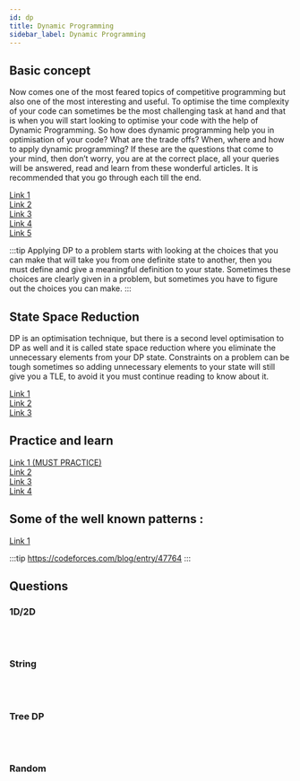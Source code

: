 ```yaml
---
id: dp
title: Dynamic Programming
sidebar_label: Dynamic Programming
---
```


## Basic concept

Now comes one of the most feared topics of competitive programming but also one of the most interesting and useful. To optimise the time complexity of your code can sometimes be the most challenging task at hand and that is when you will start looking to optimise your code with the help of Dynamic Programming. So how does dynamic programming help you in optimisation of your code? What are the trade offs? When, where and how to apply dynamic programming? If these are the questions that come to your mind, then don’t worry, you are at the correct place, all your queries will be answered, read and learn from these wonderful articles. It is recommended that you go through each till the end.

[Link 1](https://www.hackerearth.com/practice/algorithms/dynamic-programming/introduction-to-dynamic-programming-1/)<br/>
[Link 2](https://www.youtube.com/watch?v=OQ5jsbhAv_M)<br/>
[Link 3](https://www.youtube.com/watch?v=ENyox7kNKeY)<br/>
[Link 4](https://www.youtube.com/watch?v=ocZMDMZwhCY)<br/>
[Link 5](https://www.youtube.com/watch?v=tp4_UXaVyx8)

:::tip
Applying DP to a problem starts with looking at the choices that you can make that will take you from one definite state to another, then you must define and give a meaningful definition to your state. Sometimes these choices are clearly given in a problem, but sometimes you have to figure out the choices you can make.
:::



## State Space Reduction

DP is an optimisation technique, but there is a second level optimisation to DP as well and it is called state space reduction where you eliminate the unnecessary elements from your DP state. Constraints on a problem can be tough sometimes so adding unnecessary elements to your state will still give you a TLE, to avoid it you must continue reading to know about it.

[Link 1](https://www.hackerearth.com/practice/algorithms/dynamic-programming/state-space-reduction/tutorial/)<br/>
[Link 2](https://codeforces.com/blog/entry/49691)<br/>
[Link 3](https://apps.topcoder.com/forums/?module=Thread&threadID=697925&start=0)


## Practice and learn

[Link 1 (MUST PRACTICE)](https://drive.google.com/file/d/1C8f4G_bOwuEs9d-FlzMxWeA9MFqxyhHy/view)<br/>
[Link 2](https://codeforces.com/blog/entry/43256)<br/>
[Link 3](https://drive.google.com/file/d/1C8f4G_bOwuEs9d-FlzMxWeA9MFqxyhHy/view)<br/>
[Link 4](https://www.youtube.com/watch?v=FAQxdm0bTaw)


## Some of the well known patterns :
[Link 1](https://leetcode.com/discuss/general-discussion/458695/dynamic-programming-patterns)

:::tip
https://codeforces.com/blog/entry/47764
:::


## Questions

### 1D/2D

<br/>
<Tabs
	defaultValue="easy"
	values={[{label: "Easy", value: "easy"},{label: "Medium", value: "medium"},{label: "Hard", value: "hard"},]}>
	<TabItem value="easy">
		<Question  list={[{name:"Length Of Longest Subsequence",link:"https://www.interviewbit.com/problems/length-of-longest-subsequence/"},{name:"Min Sum Path In Triangle",link:"https://www.interviewbit.com/problems/min-sum-path-in-triangle/"},]}/>
	</TabItem>
	<TabItem value="medium">
		<Question  list={[{name:"Intersecting Chords In A Circle",link:"https://www.interviewbit.com/problems/intersecting-chords-in-a-circle/"},{name:"Min Jumps Array",link:"https://www.interviewbit.com/problems/min-jumps-array/"},{name:"N Digit Numbers With Digit Sum S ",link:"https://www.interviewbit.com/problems/n-digit-numbers-with-digit-sum-s-/"},{name:"Longest Valid Parentheses",link:"https://www.interviewbit.com/problems/longest-valid-parentheses/"},{name:"Kingdom War",link:"https://www.interviewbit.com/problems/kingdom-war/"},]}/>
	</TabItem>
	<TabItem value="hard">
		<Question  list={[{name:"Largest Area Of Rectangle With Permutations",link:"https://www.interviewbit.com/problems/largest-area-of-rectangle-with-permutations/"},{name:"Longest Arithmetic Progression",link:"https://www.interviewbit.com/problems/longest-arithmetic-progression/"},{name:"Ways To Color A 3Xn Board",link:"https://www.interviewbit.com/problems/ways-to-color-a-3xn-board/"},{name:"Kth Manhattan Distance Neighbourhood",link:"https://www.interviewbit.com/problems/kth-manhattan-distance-neighbourhood/"},{name:"Best Time To Buy And Sell Stock Atmost B Times",link:"https://www.interviewbit.com/problems/best-time-to-buy-and-sell-stock-atmost-b-times/"},]}/>
	</TabItem>
	
</Tabs>
<br/>

### String

<br/>
<Tabs
	defaultValue="medium"
	values={[{label: "Medium", value: "medium"},{label: "Hard", value: "hard"},{label: "Expert", value: "expert"},]}>
	<TabItem value="medium">
		<Question  list={[{name:"Longest Common Subsequence",link:"https://www.interviewbit.com/problems/longest-common-subsequence/"},{name:"Longest Palindromic Subsequence",link:"https://www.interviewbit.com/problems/longest-palindromic-subsequence/"},{name:"Edit Distance",link:"https://www.interviewbit.com/problems/edit-distance/"},{name:"Repeating Subsequence",link:"https://www.interviewbit.com/problems/repeating-subsequence/"},{name:"Distinct Subsequences",link:"https://www.interviewbit.com/problems/distinct-subsequences/"},]}/>
	</TabItem>
	<TabItem value="hard">
		<Question  list={[{name:"Scramble String",link:"https://www.interviewbit.com/problems/scramble-string/"},{name:"Regular Expression Match",link:"https://www.interviewbit.com/problems/regular-expression-match/"},{name:"Lcs Of Three Strings0028",link:"https://practice.geeksforgeeks.org/problems/lcs-of-three-strings0028/1"},]}/>
	</TabItem>
	<TabItem value="expert">
		<Question  list={[{name:"Shortest Common Superstring",link:"https://www.interviewbit.com/problems/shortest-common-superstring/"},]}/>
	</TabItem>
	
</Tabs>
<br/>

### Tree DP

<br/>
<Tabs
	defaultValue="medium"
	values={[{label: "Medium", value: "medium"},]}>
	<TabItem value="medium">
		<Question  list={[{name:"Max Sum Path In Binary Tree",link:"https://www.interviewbit.com/problems/max-sum-path-in-binary-tree/"},{name:"Unique Binary Search Trees Ii",link:"https://www.interviewbit.com/problems/unique-binary-search-trees-ii/"},]}/>
	</TabItem>
	
</Tabs>
<br/>

### Random

<br/>
<Tabs
	defaultValue="medium"
	values={[{label: "Medium", value: "medium"},{label: "Hard", value: "hard"},]}>
	<TabItem value="medium">
		<Question  list={[{name:"Word Search Board",link:"https://www.interviewbit.com/problems/word-search-board/"},{name:"Smallest Sequence With Given Primes",link:"https://www.interviewbit.com/problems/smallest-sequence-with-given-primes/"},{name:"Mobile Numeric Keypad5456",link:"https://practice.geeksforgeeks.org/problems/mobile-numeric-keypad5456/1"},]}/>
	</TabItem>
	<TabItem value="hard">
		<Question  list={[{name:"Egg Drop Problem",link:"https://www.interviewbit.com/problems/egg-drop-problem/"},{name:"Diehard",link:"https://www.spoj.com/problems/DIEHARD/"},]}/>
	</TabItem>
	
</Tabs>
<br/>